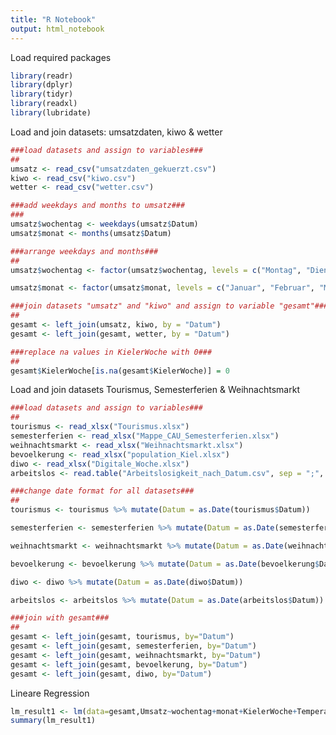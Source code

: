 ```yaml
---
title: "R Notebook"
output: html_notebook
---
```


Load required packages
```r
library(readr)
library(dplyr)
library(tidyr)
library(readxl)
library(lubridate)
```

Load and join datasets: umsatzdaten, kiwo & wetter
```r
###load datasets and assign to variables###
##
umsatz <- read_csv("umsatzdaten_gekuerzt.csv")
kiwo <- read_csv("kiwo.csv") 
wetter <- read_csv("wetter.csv")

###add weekdays and months to umsatz###
###
umsatz$wochentag <- weekdays(umsatz$Datum)
umsatz$monat <- months(umsatz$Datum)

###arrange weekdays and months###
##
umsatz$wochentag <- factor(umsatz$wochentag, levels = c("Montag", "Dienstag", "Mittwoch", "Donnerstag", "Freitag", "Samstag", "Sonntag"))

umsatz$monat <- factor(umsatz$monat, levels = c("Januar", "Februar", "März", "April", "Mai", "Juni", "Juli", "August", "September", "Oktober", "November", "Dezember"))

###join datasets "umsatz" and "kiwo" and assign to variable "gesamt"###
##
gesamt <- left_join(umsatz, kiwo, by = "Datum")
gesamt <- left_join(gesamt, wetter, by = "Datum")

###replace na values in KielerWoche with 0###
##
gesamt$KielerWoche[is.na(gesamt$KielerWoche)] = 0

```

Load and join datasets Tourismus, Semesterferien & Weihnachtsmarkt
```r
###load datasets and assign to variables###
##
tourismus <- read_xlsx("Tourismus.xlsx")
semesterferien <- read_xlsx("Mappe_CAU_Semesterferien.xlsx")
weihnachtsmarkt <- read_xlsx("Weihnachtsmarkt.xlsx")
bevoelkerung <- read_xlsx("population_Kiel.xlsx")
diwo <- read_xlsx("Digitale_Woche.xlsx")
arbeitslos <- read.table("Arbeitslosigkeit_nach_Datum.csv", sep = ";", header = TRUE)

###change date format for all datasets###
##
tourismus <- tourismus %>% mutate(Datum = as.Date(tourismus$Datum)) 

semesterferien <- semesterferien %>% mutate(Datum = as.Date(semesterferien$Datum))

weihnachtsmarkt <- weihnachtsmarkt %>% mutate(Datum = as.Date(weihnachtsmarkt$Datum))

bevoelkerung <- bevoelkerung %>% mutate(Datum = as.Date(bevoelkerung$Datum))

diwo <- diwo %>% mutate(Datum = as.Date(diwo$Datum))

arbeitslos <- arbeitslos %>% mutate(Datum = as.Date(arbeitslos$Datum))

###join with gesamt###
##
gesamt <- left_join(gesamt, tourismus, by="Datum")
gesamt <- left_join(gesamt, semesterferien, by="Datum")
gesamt <- left_join(gesamt, weihnachtsmarkt, by="Datum")
gesamt <- left_join(gesamt, bevoelkerung, by="Datum")
gesamt <- left_join(gesamt, diwo, by="Datum")

```

Lineare Regression
```r
lm_result1 <- lm(data=gesamt,Umsatz~wochentag+monat+KielerWoche+Temperatur+Windgeschwindigkeit+CAU_Semesterferien)
summary(lm_result1)
```

